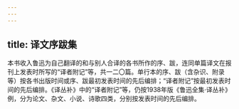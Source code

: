 ```yaml
---
---
---
```

title: 译文序跋集
---




本书收入鲁迅为自己翻译的和与别人合译的各书所作的序、跋，连同单篇译文在报刊上发表时所写的“译者附记”等，共一二〇篇。单行本的序、跋（含杂识、附录等）按各书出版时间或序、跋最初发表时间的先后编排；“译者附记”按最初发表时间的先后编排。《译丛补》中的“译者附记”等，仍按1938年版《鲁迅全集·译丛补》例，分为论文、杂文、小说、诗歌四类，分别按发表时间的先后编排。